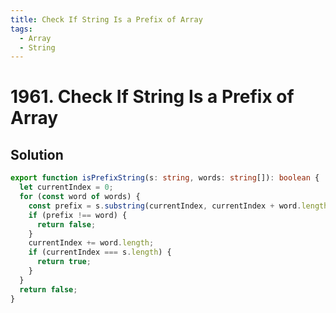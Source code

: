```yaml
---
title: Check If String Is a Prefix of Array
tags:
  - Array
  - String
---
```


# 1961. Check If String Is a Prefix of Array

<Badges>
  <LevelBadge level="easy" />
  <TopicBadge name="Array" slug="array" />
  <TopicBadge name="String" slug="string" />
</Badges>

## Solution

```typescript filename="solution.ts" copy
export function isPrefixString(s: string, words: string[]): boolean {
  let currentIndex = 0;
  for (const word of words) {
    const prefix = s.substring(currentIndex, currentIndex + word.length);
    if (prefix !== word) {
      return false;
    }
    currentIndex += word.length;
    if (currentIndex === s.length) {
      return true;
    }
  }
  return false;
}
```

<ProblemLink
  codingSite="leetcode"
  href="https://leetcode.com/problems/check-if-string-is-a-prefix-of-array"
  title="Check If String Is a Prefix of Array"
/>
